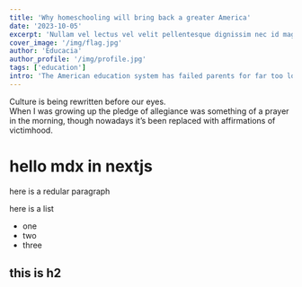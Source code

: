 ```yaml
---
title: 'Why homeschooling will bring back a greater America'
date: '2023-10-05'
excerpt: 'Nullam vel lectus vel velit pellentesque dignissim nec id magna. Cras molestie ornare quam at semper. Proin a ipsum ex. Curabitur eu venenatis justo. Nullam felis augue, imperdiet at sodales a,...'
cover_image: '/img/flag.jpg'
author: 'Educacia'
author_profile: '/img/profile.jpg'
tags: ['education']
intro: 'The American education system has failed parents for far too long. What was once a serious, rigorous education where kids learned about the origins of their country, strived towards high achievement in both sports and academics and painted their path towards a bright future for themselves and their countrymen has been swept from under us.'    
---
```



Culture is being rewritten before our eyes.  
When I was growing up the pledge of allegiance was something of a prayer in the morning, though nowadays it’s been replaced with affirmations of victimhood. 

# hello mdx in nextjs

here is a redular paragraph 

here is a list

- one
- two
- three

## this is h2 


<CustomImage src="https://raw.githubusercontent.com/danmukadi/educacia-post-log/main/images/flag.jpg" alt="Man carries flag on bike" /> 


